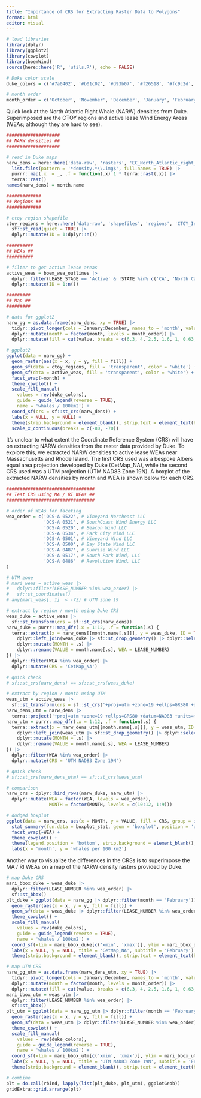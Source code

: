 ```yaml
---
title: "Importance of CRS for Extracting Raster Data to Polygons"
format: html
editor: visual
---
```


```r
# load libraries
library(dplyr)
library(ggplot2)
library(cowplot)
library(boemWind)
source(here::here('R', 'utils.R'), echo = FALSE)

# Duke color scale
duke_colors = c('#7a0402', '#b01c02', '#d93b07', '#f26518', '#fc9c2d', '#f2c738', '#d0e835', '#a3fc3d', '#65fc6a', '#2deba2', '#24ced4', '#39a8f7', '#4678eb', '#4346ab', '#30123b')

# month order
month_order = c('October', 'November', 'December', 'January', 'February', 'March', 'April', 'May', 'June', 'July', 'August', 'September')
```

Quick look at the North Atlantic Right Whale (NARW) densities from Duke. Superimposed are the CTOY regions and active lease Wind Energy Areas (WEAs; although they are hard to see).

```r
####################
## NARW densities ##
####################

# read in Duke maps 
narw_dens = here::here('data-raw', 'rasters', 'EC_North_Atlantic_right_whale_v12.1', 'Rasters', '2010-2019') |>
  list.files(pattern = '*density.*\\.img$', full.names = TRUE) |>
  purrr::map(.x  = _, .f = function(.x) 1 * terra::rast(.x)) |>
  terra::rast()
names(narw_dens) = month.name

#############
## Regions ##
#############

# ctoy region shapefile
ctoy_regions = here::here('data-raw', 'shapefiles', 'regions', 'CTOY_Investigation.shp') |>
  sf::st_read(quiet = TRUE) |>
  dplyr::mutate(ID = 1:dplyr::n()) 

##########
## WEAs ##
##########

# filter to get active lease areas
active_weas = boem_wea_outlines |>
  dplyr::filter(LEASE_STAGE == 'Active' & !STATE %in% c('CA', 'North Carolina', ' Louisanna/Texas') & LEASE_TYPE != 'Easement' & LEASE_NUMBER_COMPANY != 'OCS-A 0506 - The Narragansett Electric Company') |>
  dplyr::mutate(ID = 1:n())

#########
## Map ##
#########

# data for ggplot2
narw_gg = as.data.frame(narw_dens, xy = TRUE) |> 
  tidyr::pivot_longer(cols = January:December, names_to = 'month', values_to = 'value') |>
  dplyr::mutate(month = factor(month, levels = month_order)) |>
  dplyr::mutate(fill = cut(value, breaks = c(6.3, 4, 2.5, 1.6, 1, 0.63, 0.40, 0.25, 0.16, 0.10, 0.063, 0.040, 0.025, 0.016, 0), include.lowest = TRUE))

# ggplot2
ggplot(data = narw_gg) + 
  geom_raster(aes(x = x, y = y, fill = fill)) + 
  geom_sf(data = ctoy_regions, fill = 'transparent', color = 'white') +
  geom_sf(data = active_weas, fill = 'transparent', color = 'white') +
  facet_wrap(~month) + 
  theme_cowplot() +
  scale_fill_manual(
    values = rev(duke_colors), 
    guide = guide_legend(reverse = TRUE),
    name = 'whales / 100km2') + 
  coord_sf(crs = sf::st_crs(narw_dens)) + 
  labs(x = NULL, y = NULL) + 
  theme(strip.background = element_blank(), strip.text = element_text(hjust = 0, face = 'bold')) + 
  scale_x_continuous(breaks = c(-80, -70))
```

It's unclear to what extent the Coordinate Reference System (CRS) will have on extracting NARW densities from the raster data provided by Duke. To explore this, we extracted NARW densities to active lease WEAs near Massachusetts and Rhode Island. The first CRS used was a bespoke Albers equal area projection developed by Duke (CetMap_NA), while the second CRS used was a UTM projection (UTM NAD83 Zone 19N). A boxplot of the extracted NARW densities by month and WEA is shown below for each CRS.

```r
#################################
## Test CRS using MA / RI WEAs ##
#################################

# order of WEAs for faceting
wea_order = c('OCS-A 0522', # Vineyard Northeast LLC
              'OCS-A 0521', # SouthCoast Wind Energy LLC
              'OCS-A 0520', # Beacon Wind LLC
              'OCS-A 0534', # Park City Wind LLC
              'OCS-A 0501', # Vineyard Wind LLC
              'OCS-A 0500', # Bay State Wind LLC
              'OCS-A 0487', # Sunrise Wind LLC
              'OCS-A 0517', # South Fork Wind, LLC
              'OCS-A 0486'  # Revolution Wind, LLC
)

# UTM zone
# mari_weas = active_weas |> 
#   dplyr::filter(LEASE_NUMBER %in% wea_order) |> 
#   sf::st_coordinates() 
# any(mari_weas[, 1]  < -72) # UTM zone 19

# extract by region / month using Duke CRS
weas_duke = active_weas |>
  sf::st_transform(crs = sf::st_crs(narw_dens))
narw_duke = purrr::map_dfr(.x = 1:12, .f = function(.s) {
  terra::extract(x = narw_dens[[month.name[.s]]], y = weas_duke, ID = TRUE) |> 
    dplyr::left_join(weas_duke |> sf::st_drop_geometry() |> dplyr::select(LEASE_NUMBER, ID), by = 'ID') |>
    dplyr::mutate(MONTH = .s) |>
    dplyr::rename(VALUE = month.name[.s], WEA = LEASE_NUMBER)
}) |>
  dplyr::filter(WEA %in% wea_order) |>
  dplyr::mutate(CRS = 'CetMap_NA')

# quick check
# sf::st_crs(narw_dens) == sf::st_crs(weas_duke)

# extract by region / month using UTM
weas_utm = active_weas |>
  sf::st_transform(crs = sf::st_crs('+proj=utm +zone=19 +ellps=GRS80 +datum=NAD83 +units=m +no_defs'))
narw_dens_utm = narw_dens |>
  terra::project('+proj=utm +zone=19 +ellps=GRS80 +datum=NAD83 +units=m +no_defs')
narw_utm = purrr::map_dfr(.x = 1:12, .f = function(.s) {
  terra::extract(x = narw_dens_utm[[month.name[.s]]], y = weas_utm, ID = TRUE) |> 
    dplyr::left_join(weas_utm |> sf::st_drop_geometry() |> dplyr::select(LEASE_NUMBER, ID), by = 'ID') |>
    dplyr::mutate(MONTH = .s) |>
    dplyr::rename(VALUE = month.name[.s], WEA = LEASE_NUMBER)
}) |>
  dplyr::filter(WEA %in% wea_order) |>
  dplyr::mutate(CRS = 'UTM NAD83 Zone 19N')

# quick check
# sf::st_crs(narw_dens_utm) == sf::st_crs(weas_utm)

# comparison
narw_crs = dplyr::bind_rows(narw_duke, narw_utm) |>
  dplyr::mutate(WEA = factor(WEA, levels = wea_order),
                MONTH = factor(MONTH, levels = c(10:12, 1:9)))

# dodged boxplot
ggplot(data = narw_crs, aes(x = MONTH, y = VALUE, fill = CRS, group = interaction(MONTH, WEA, CRS))) +
  stat_summary(fun.data = boxplot_stat, geom = 'boxplot', position = 'dodge') + 
  facet_wrap(~WEA) + 
  theme_cowplot() + 
  theme(legend.position = 'bottom', strip.background = element_blank(), strip.text = element_text(face = 'bold', hjust = 0)) + 
  labs(x = 'month', y = 'whales per 100 km2')
```
Another way to visualize the differences in the CRSs is to superimpose the MA / RI WEAs on a map of the NARW density rasters provided by Duke.

```r
# map Duke CRS
mari_bbox_duke = weas_duke |> 
  dplyr::filter(LEASE_NUMBER %in% wea_order) |>
  sf::st_bbox()
plt_duke = ggplot(data = narw_gg |> dplyr::filter(month == 'February')) + 
  geom_raster(aes(x = x, y = y, fill = fill)) + 
  geom_sf(data = weas_duke |> dplyr::filter(LEASE_NUMBER %in% wea_order), fill = 'transparent', color = 'black') +
  theme_cowplot() +
  scale_fill_manual(
    values = rev(duke_colors), 
    guide = guide_legend(reverse = TRUE),
    name = 'whales / 100km2') + 
  coord_sf(xlim = mari_bbox_duke[c('xmin', 'xmax')], ylim = mari_bbox_duke[c('ymin', 'ymax')]) + 
  labs(x = NULL, y = NULL, title = 'CetMap_NA', subtitle = 'February') + 
  theme(strip.background = element_blank(), strip.text = element_text(hjust = 0, face = 'bold')) 

# map UTM CRS
narw_gg_utm = as.data.frame(narw_dens_utm, xy = TRUE) |> 
  tidyr::pivot_longer(cols = January:December, names_to = 'month', values_to = 'value') |>
  dplyr::mutate(month = factor(month, levels = month_order)) |>
  dplyr::mutate(fill = cut(value, breaks = c(6.3, 4, 2.5, 1.6, 1, 0.63, 0.40, 0.25, 0.16, 0.10, 0.063, 0.040, 0.025, 0.016, 0), include.lowest = TRUE))
mari_bbox_utm = weas_utm |> 
  dplyr::filter(LEASE_NUMBER %in% wea_order) |>
  sf::st_bbox()
plt_utm = ggplot(data = narw_gg_utm |> dplyr::filter(month == 'February')) + 
  geom_raster(aes(x = x, y = y, fill = fill)) + 
  geom_sf(data = weas_utm |> dplyr::filter(LEASE_NUMBER %in% wea_order), fill = 'transparent', color = 'black') +
  theme_cowplot() +
  scale_fill_manual(
    values = rev(duke_colors), 
    guide = guide_legend(reverse = TRUE),
    name = 'whales / 100km2') + 
  coord_sf(xlim = mari_bbox_utm[c('xmin', 'xmax')], ylim = mari_bbox_utm[c('ymin', 'ymax')]) + 
  labs(x = NULL, y = NULL, title = 'UTM NAD83 Zone 19N', subtitle = 'February') + 
  theme(strip.background = element_blank(), strip.text = element_text(hjust = 0, face = 'bold')) 

# combine
plt = do.call(rbind, lapply(list(plt_duke, plt_utm), ggplotGrob))
gridExtra::grid.arrange(plt)
```
